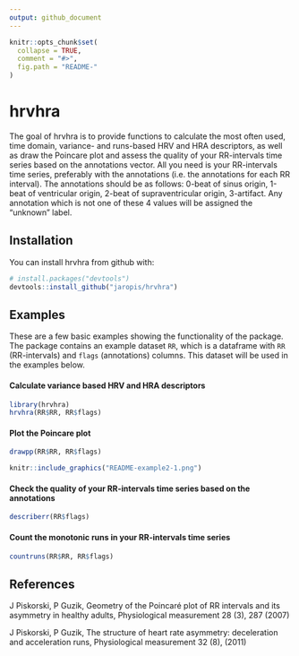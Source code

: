 ```yaml
---
output: github_document
---
```


<!-- README.md is generated from README.Rmd. Please edit that file -->

```r
knitr::opts_chunk$set(
  collapse = TRUE,
  comment = "#>",
  fig.path = "README-"
)
```

# hrvhra

The goal of hrvhra is to provide functions to calculate the most often used, time domain, variance- and runs-based HRV and HRA descriptors, as well as draw the Poincare plot and assess the quality of your RR-intervals time series based on the annotations vector. All you need is your RR-intervals time series, preferably with the annotations (i.e. the annotations for each RR interval). The annotations should be as follows: 0-beat of sinus origin, 1-beat of ventricular origin, 2-beat of supraventricular origin, 3-artifact. Any annotation which is not one of these 4 values will be assigned the "unknown" label. 

## Installation

You can install hrvhra from github with:

```r
# install.packages("devtools")
devtools::install_github("jaropis/hrvhra")
```

## Examples

These are a few basic examples showing the functionality of the package. The package contains an example dataset `RR`, which is a dataframe with `RR` (RR-intervals) and `flags` (annotations) columns. This dataset will be used in the examples below.

#### Calculate variance based HRV and HRA descriptors

```r
library(hrvhra)
hrvhra(RR$RR, RR$flags)
```

#### Plot the Poincare plot
```r
drawpp(RR$RR, RR$flags)
```

```r
knitr::include_graphics("README-example2-1.png")
```

#### Check the quality of your RR-intervals time series based on the annotations

```r
describerr(RR$flags)
```

#### Count the monotonic runs in your RR-intervals time series

```r
countruns(RR$RR, RR$flags)
```

## References
J Piskorski, P Guzik, Geometry of the Poincaré plot of RR intervals and its asymmetry in healthy adults, Physiological measurement 28 (3), 287 (2007)

J Piskorski, P Guzik, The structure of heart rate asymmetry: deceleration and acceleration runs, Physiological measurement 32 (8), (2011)
